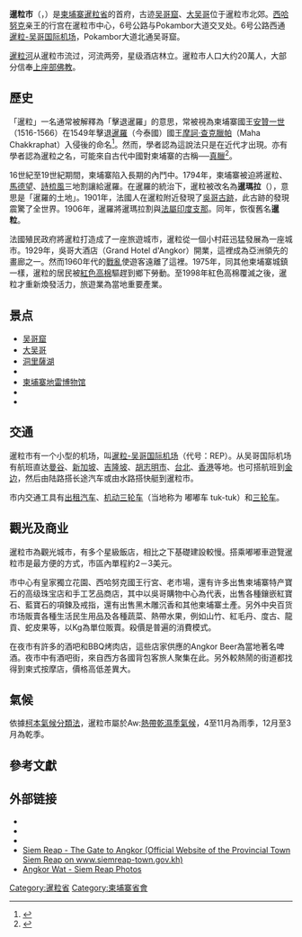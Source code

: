 {{Infobox settlement
|name                   = 暹粒
|official_name          = 
|other_name             =
|native_name            = {{nobold|{{lang|km|សៀមរាប}}}}
|settlement_type        = 城市
|image_skyline          = Siemreap.jpg
|imagesize              = 250px
|nickname               = 庙宇城镇<ref>{{cite news|last=Glasser|first=Miranda|date=14 September 2012|title=Temple Town, Cambodia's new ladyboy capital|url=http://www.phnompenhpost.com/siem-reap-insider/temple-town-cambodias-new-ladyboy-capital|newspaper=Phnom Penh Post|access-date=14 December 2015|archive-date=2015-12-22|archive-url=https://web.archive.org/web/20151222101141/http://www.phnompenhpost.com/siem-reap-insider/temple-town-cambodias-new-ladyboy-capital|dead-url=no}}</ref>
|image_caption          = Pub Street
|image_flag             =
|flag_size              =
|image_seal             =
|seal_size              =
|image_shield           =
|shield_size            =
|image_blank_emblem     =
|blank_emblem_size      =
|image_map              =
|mapsize                = 
|map_caption            =
|image_map1             =
|mapsize1               = 
|map_caption1           =
|pushpin_map            = Cambodia#Asia
|pushpin_label_position = <!-- the position of the pushpin label: left, right, top, bottom, none -->
|pushpin_relief         = 1
|pushpin_map_caption    = Location within Cambodia##Location within Asia
|pushpin_mapsize        = 220px
|subdivision_type       = 国家
|subdivision_name       = {{flag|Cambodia}}
|subdivision_type1      = 省
|subdivision_name1      = [[暹粒省|暹粒省]]
|subdivision_type2      = 县
|subdivision_name2      = {{link-en|暹粒县|Siem Reap Municipality}} 
|subdivision_type3      =
|subdivision_name3      =
|subdivision_type4      =
|subdivision_name4      =
|government_footnotes   =
|government_type        = 
|leader_title           = 市长
|leader_name            = So Platong 
|leader_title1          = 
|leader_name1           = 
|leader_title2          =
|leader_name2           =
|leader_title3          =
|leader_name3           =
|leader_title4          =
|leader_name4           =
|established_title      = 形成居住点
|established_date       = 802年
|established_title2     = 正式建城
|established_date2      = 1907年
|established_title3     =  <!-- Incorporated (city) -->
|established_date3      =
|area_magnitude         =
|unit_pref                = <!--Enter: Imperial, if Imperial (metric) is desired-->
|area_footnotes           =
|area_total_km2           = <!-- ALL fields dealing with a measurements are subject to automatic unit conversion-->
|area_land_km2            = <!--See table @ Template:Infobox settlement for details on automatic unit conversion-->
|area_water_km2           =
|area_total_sq_mi         =
|area_land_sq_mi          =
|area_water_sq_mi         =
|area_water_percent       =
|area_urban_km2           =
|area_urban_sq_mi         =
|area_metro_km2           =
|area_metro_sq_mi         =
|population_as_of               = 2018
|population_footnotes           = 
|population_note                = 
|population_total               = 139,458
|population_rank                = 
|population_density_km2         =
|population_density_sq_mi       =
|population_metro               =
|population_density_metro_km2   =
|population_density_metro_sq_mi =
|population_urban               =
|population_density_urban_km2   =
|population_density_urban_sq_mi =
|population_blank1_title        =
|population_blank1              =
|population_density_blank1_km2 =
|population_density_blank1_sq_mi =
|timezone                       = 柬埔寨
|utc_offset                     = +7
|timezone_DST           =
|utc_offset_DST         =
|coordinates            = {{coord|13|21|44|N|103|51|35|E|region:KH|display=inline}}
|elevation_footnotes    =  <!--for references: use <ref> </ref> tags-->
|elevation_m            = 18
|elevation_ft           =
|postal_code_type       =  <!-- enter ZIP code, Postcode, Post code, Postal code... -->
|postal_code            =
|area_code              =
|blank_name             =
|blank_info             =
|blank1_name            =
|blank1_info            =
|website                =
|footnotes              =
}}
'''暹粒市'''（{{lang-km|ក្រុងសៀមរាប}}，{{IPA-km|kroŋ siəm.ˈriəp}}）是[[柬埔寨|柬埔寨]][[暹粒省|暹粒省]]的首府，古迹[[吴哥窟|吴哥窟]]、[[大吴哥|大吴哥]]位于暹粒市北郊。[[西哈努克|西哈努克]]亲王的行宫在暹粒市中心，6号公路与Pokambor大道交叉处。6号公路西通[[暹粒-吴哥国际机场|暹粒-吴哥国际机场]]，Pokambor大道北通吴哥窟。

[[暹粒河|暹粒河]]从暹粒市流过，河流两旁，星级酒店林立。暹粒市人口大约20萬人，大部分信奉[[上座部佛教|上座部佛教]]。

== 歷史 ==
「暹粒」一名通常被解釋為「擊退暹羅」的意思，常被視為柬埔寨國王[[安贊一世|安贊一世]]（1516-1566）在1549年擊退[[暹羅|暹羅]]（今泰國）國王[[摩訶·查克臘帕|摩訶·查克臘帕]]（Maha Chakkraphat）入侵後的命名<ref>{{cite book |url=https://books.google.co.th/books?id=_CQjBgAAQBAJ&pg=PA34#v=onepage&q&f=false |title=Elephants in Thailand Vol 3: White Elephants in Thailand and Neighboring Countries |author=Joachim Schliesinger |page=32 |publisher=White Lotus |year=2012 |isbn=978-9744801890 |access-date=2018-06-14 |archive-date=2018-06-14 |archive-url=https://web.archive.org/web/20180614050210/https://books.google.co.th/books?id=_CQjBgAAQBAJ&pg=PA34#v=onepage&q&f=false |dead-url=no }}</ref>。然而，學者認為這說法只是在近代才出現。亦有學者認為暹粒之名，可能來自古代中國對柬埔寨的古稱──[[真臘|真臘]]<ref>{{cite book |url= https://books.google.com/books?id=rs4IBAAAQBAJ&pg=PT53&lpg=PT53#v=onepage&q&f=false |author= Zhou Daguan |title= A Record of Cambodia |others= translated by Peter Harris |publisher= University of Washington Press |year= 2007 |isbn= 978-9749511244 |access-date= 2018-06-14 |archive-date= 2019-05-23 |archive-url= https://web.archive.org/web/20190523220529/https://books.google.com/books?id=rs4IBAAAQBAJ&pg=PT53&lpg=PT53#v=onepage&q&f=false |dead-url= no }}</ref>。

16世紀至19世紀期間，柬埔寨陷入長期的內鬥中。1794年，柬埔寨被迫將暹粒、[[馬德望|馬德望]]、[[詩梳風|詩梳風]]三地割讓給暹羅。在暹羅的統治下，暹粒被改名為'''暹瑪拉'''（{{lang|th|เสียมราฐ}}），意思是「暹羅的土地」。1901年，法國人在暹粒附近發現了[[吳哥古跡|吳哥古跡]]，此古跡的發現震驚了全世界。1906年，暹羅將暹瑪拉割與[[法屬印度支那|法屬印度支那]]。同年，恢復舊名'''暹粒'''。

法國殖民政府將暹粒打造成了一座旅遊城市，暹粒從一個小村莊迅猛發展為一座城市。1929年，吳哥大酒店（Grand Hotel d'Angkor）開業，這裡成為亞洲領先的畫廊之一。然而1960年代的[[柬埔寨內戰|戰亂]]使遊客遠離了這裡。1975年，同其他柬埔寨城鎮一樣，暹粒的居民被[[紅色高棉|紅色高棉]]驅趕到鄉下勞動。至1998年紅色高棉覆滅之後，暹粒才重新煥發活力，旅遊業為當地重要產業。

== 景点 ==
* [[吴哥窟|吴哥窟]]
* [[大吴哥|大吴哥]]
* [[洞里薩湖|洞里薩湖]]
* {{link-en|國立吳哥博物館|Angkor National Museum}}
* [[柬埔寨地雷博物馆|柬埔寨地雷博物馆]]
* {{link-en|柬埔寨戰爭博物馆|War Museum Cambodia}}
* {{link-en|柬埔寨文化村|Cambodian Cultural Village}}

== 交通 ==
暹粒市有一个小型的机场，叫[[暹粒-吴哥国际机场|暹粒-吴哥国际机场]]（代号：REP）。从吴哥国际机场有航班直达[[曼谷|曼谷]]、[[新加坡|新加坡]]、[[吉隆坡|吉隆坡]]、[[胡志明市|胡志明市]]、[[台北|台北]]、[[香港|香港]]等地。也可搭航班到[[金边|金边]]，然后由陆路搭长途汽车或由水路搭快艇到暹粒市。

市内交通工具有[[出租汽车|出租汽车]]、[[嘟嘟車|机动三轮车]]（当地称为 嘟嘟车 tuk-tuk）和[[三轮车|三轮车]]。

== 觀光及商业 ==
暹粒市為觀光城市，有多个星級飯店，相比之下基礎建設較慢。搭乘嘟嘟車遊覽暹粒市是最方便的方式，市區內單程約2－3美元。

市中心有皇家獨立花園、西哈努克國王行宮、老市場，還有许多出售柬埔寨特产寶石的高级珠宝店和手工艺品商店，其中以吳哥購物中心為代表，出售各種鑲嵌紅寶石、藍寶石的項鍊及戒指，還有出售黑木雕沉香和其他柬埔寨土產。另外中央百货市场販賣各種生活民生用品及各種蔬菜、熱帶水果，例如山竹、紅毛丹、度古、龍貢、蛇皮果等，以Kg為單位販賣。殺價是普遍的消費模式。

在夜市有許多的酒吧和BBQ烤肉店，這些店家供應的Angkor Beer為當地著名啤酒。夜市中有酒吧街，來自西方各國背包客旅人聚集在此。另外較熱鬧的街道都找得到柬式按摩店，價格高低差異大。

== 氣候 ==
依據[[柯本氣候分類法|柯本氣候分類法]]，暹粒市屬於Aw:[[熱帶乾濕季氣候|熱帶乾濕季氣候]]，4至11月為雨季，12月至3月為乾季。
<!--Infobox begins-->{{Infobox Weather
|metric_first=Yes <!--Entering Yes will display metric first. Leave blank for imperial-->
|single_line=Yes <!--Entering Yes will display metric and imperial units on same line.--> 
|location = 暹粒市
|Jan_Hi_°C =32.0     |Jan_REC_Hi_°F =     <!--REC temps are optional; use sparely-->  
|Feb_Hi_°C =33.3     |Feb_REC_Hi_°F =    
|Mar_Hi_°C =34.6     |Mar_REC_Hi_°F =    
|Apr_Hi_°C =35.5     |Apr_REC_Hi_°F =    
|May_Hi_°C =35.2     |May_REC_Hi_°F =    
|Jun_Hi_°C =33.5     |Jun_REC_Hi_°F =    
|Jul_Hi_°C =32.7     |Jul_REC_Hi_°F =    
|Aug_Hi_°C =32.0     |Aug_REC_Hi_°F =    
|Sep_Hi_°C =32.2     |Sep_REC_Hi_°F =    
|Oct_Hi_°C =31.3     |Oct_REC_Hi_°F =    
|Nov_Hi_°C =30.6     |Nov_REC_Hi_°F =    
|Dec_Hi_°C =31.0     |Dec_REC_Hi_°F =    
 

|Jan_Lo_°C =19.7     |Jan_REC_Lo_°F =    
|Feb_Lo_°C =20.8     |Feb_REC_Lo_°F =    
|Mar_Lo_°C =26.1     |Mar_REC_Lo_°F =    
|Apr_Lo_°C =25.1     |Apr_REC_Lo_°F =    
|May_Lo_°C =25.4     |May_REC_Lo_°F =    
|Jun_Lo_°C =24.8     |Jun_REC_Lo_°F =    
|Jul_Lo_°C =24.8     |Jul_REC_Lo_°F =    
|Aug_Lo_°C =25.0     |Aug_REC_Lo_°F =    
|Sep_Lo_°C =24.5     |Sep_REC_Lo_°F =    
|Oct_Lo_°C =23.9     |Oct_REC_Lo_°F =    
|Nov_Lo_°C =22.4     |Nov_REC_Lo_°F =    
|Dec_Lo_°C =20.3     |Dec_REC_Lo_°F =    

|Jan_Precip_mm =0.7
|Feb_Precip_mm =3.5
|Mar_Precip_mm =28.0
|Apr_Precip_mm =61.2
|May_Precip_mm =175.9
|Jun_Precip_mm =221.3
|Jul_Precip_mm =236.6
|Aug_Precip_mm =151.0
|Sep_Precip_mm =276.1
|Oct_Precip_mm =248.0
|Nov_Precip_mm =81.7
|Dec_Precip_mm =10.1

|source =worldweather.org <ref name=weather1>{{cite web | url =http://www.worldweather.org/145/c00347f.htm#climate | title =Weather for Siem Reap | accessdate =28 Feb 2008 | publisher =worldweather.org | language =en | archive-date =2018-12-25 | archive-url =https://web.archive.org/web/20181225175349/https://worldweather.wmo.int/145/c00347f.htm#climate | dead-url =no }}</ref>
|accessdate =2008-02-28 
}}<!--Infobox ends-->

== 參考文獻 ==

{{reflist}}

== 外部链接 ==
* {{commons-inline}}
* {{wikitravel|Siem Reap}}
* {{OSM|n|257838557}}
* [https://web.archive.org/web/20071019045033/http://www.siemreap-town.gov.kh/ Siem Reap - The Gate to Angkor (Official Website of the Provincial Town Siem Reap on www.siemreap-town.gov.kh)]
* [https://web.archive.org/web/20080726063344/http://www.ritrattoue.com/cambodia/index.htm Angkor Wat - Siem Reap Photos]


{{coord|13|21|44|N|103|51|35|E|region:KH_type:city(147866)|display=title}}

{{Authority control}}
{{暹粒省行政区划}}
[[Category:暹粒省|Category:暹粒省]]
[[Category:柬埔寨省會|Category:柬埔寨省會]]